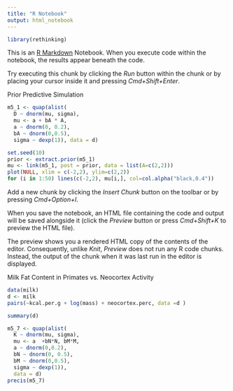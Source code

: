 ```yaml
---
title: "R Notebook"
output: html_notebook
---
```



```r
library(rethinking)
```

This is an [R Markdown](http://rmarkdown.rstudio.com) Notebook. When you execute code within the notebook, the results appear beneath the code. 

Try executing this chunk by clicking the *Run* button within the chunk or by placing your cursor inside it and pressing *Cmd+Shift+Enter*. 

Prior Predictive Simulation
```r
m5_1 <- quap(alist( 
  D ~ dnorm(mu, sigma), 
  mu <- a + bA * A, 
  a ~ dnorm(0, 0.2), 
  bA ~ dnorm(0,0.5), 
  sigma ~ dexp(1)), data = d)
```

```r
set.seed(10)
prior <- extract.prior(m5_1)
mu <- link(m5_1, post = prior, data = list(A=c(2,2)))
plot(NULL, xlim = c(-2,2), ylim=c(2,2))
for (i in 1:50) lines(c(-2,2), mu[i,], col=col.alpha("black,0.4"))
```

Add a new chunk by clicking the *Insert Chunk* button on the toolbar or by pressing *Cmd+Option+I*.

When you save the notebook, an HTML file containing the code and output will be saved alongside it (click the *Preview* button or press *Cmd+Shift+K* to preview the HTML file). 

The preview shows you a rendered HTML copy of the contents of the editor. Consequently, unlike *Knit*, *Preview* does not run any R code chunks. Instead, the output of the chunk when it was last run in the editor is displayed.



Milk Fat Content in Primates vs. Neocortex Activity
```r
data(milk)
d <- milk
pairs(~kcal.per.g + log(mass) + neocortex.perc, data =d )
```


```r
summary(d)
```

```r
m5_7 <- quap(alist( 
  K ~ dnorm(mu, sigma), 
  mu <- a  +bN*N, bM*M, 
  a ~ dnorm(0,0.2), 
  bN ~ dnorm(0, 0.5), 
  bM ~ dnorm(0,0.5), 
  sigma ~ dexp(1)), 
  data = d)
precis(m5_7)
```

